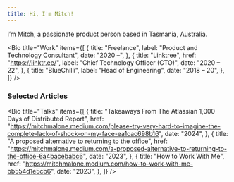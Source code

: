 ```yaml
---
title: Hi, I'm Mitch!
---
```


I’m Mitch, a passionate product person based in Tasmania, Australia.

<Bio
  title="Work"
  items={[
    {
      title: "Freelance",
      label: "Product and Technology Consultant",
      date: "2020 –",
    },
    {
      title: "Linktree",
      href: "https://linktr.ee/",
      label: "Chief Technology Officer (CTO)",
      date: "2020 – 22",
    },
    {
      title: "BlueChilli",
      label: "Head of Engineering",
      date: "2018 – 20",
    },
  ]}
/>

### Selected Articles

<Bio
  title="Talks"
  items={[
  {
      title: "Takeaways From The Atlassian 1,000 Days of Distributed Report",
      href: "https://mitchmalone.medium.com/please-try-very-hard-to-imagine-the-complete-lack-of-shock-on-my-face-ea1cac698b16",
      date: "2024",
    },
    {
      title: "A proposed alternative to returning to the office",
      href: "https://mitchmalone.medium.com/a-proposed-alternative-to-returning-to-the-office-6a4bacebabc6",
      date: "2023",
    },
    {
      title: "How to Work With Me",
      href: "https://mitchmalone.medium.com/how-to-work-with-me-bb554d1e5cb6",
      date: "2023",
    },
  ]}
/>